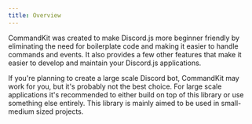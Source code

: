 ```yaml
---
title: Overview
---
```


<ViewTransitions fallback="swap" />

CommandKit was created to make Discord.js more beginner friendly by eliminating the need for boilerplate code and making it easier to handle commands and events. It also provides a few other features that make it easier to develop and maintain your Discord.js applications.

If you're planning to create a large scale Discord bot, CommandKit may work for you, but it's probably not the best choice. For large scale applications it's recommended to either build on top of this library or use something else entirely. This library is mainly aimed to be used in small-medium sized projects.
